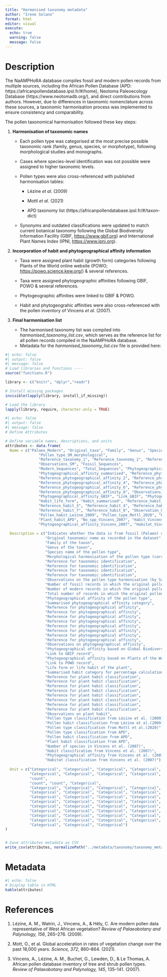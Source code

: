 ```yaml
---
title: "Harmonised taxonomy metadata"
author: "Irene Solano"
format: html
editor: visual
execute:
  echo: true
  warning: false
  message: false
---
```


# Description

The NaAMPHoRA database compiles fossil and modern pollen records from multiple sources, including the African Pollen Database (APD: https://africanpollendatabase.ipsl.fr/#/home), Neotoma Paleoecology Database (https://www.neotomadb.org/), and direct contributions from authors. However, due to differences in taxonomic nomenclature across these sources, a taxonomic harmonisation process was implemented to ensure consistency and comparability.

The pollen taxonomical harmonisation followed these key steps:

1.  **Harmonisation of taxonomic names**

    -   Each pollen type was categorised at the most precise possible taxonomic rank (family, genus, species, or morphotype), following morphological studies and monographs.

    -   Cases where species-level identification was not possible were assigned to higher taxonomic levels.

    -   Pollen types were also cross-referenced with published harmonisation tables:

        -   Lézine *et al*. (2009)

        -   Mottl *et al*. (2021)

        -   APD taxonomy list (https://africanpollendatabase.ipsl.fr/#/taxon-dict)

    -   Synonyms and outdated classifications were updated to match current botanical taxonomy following the Global Biodiversity Information Facility (GBIF, [https://www.gbif.org](https://www.gbif.org/)) and International Plant Names Index (IPNI, <https://www.ipni.org>).

2.  **Incorporation of habit and phytogeographical affinity information**

    -   Taxa were assigned plant habit (growth form) categories following Plants of the World online website (POWO; <https://powo.science.kew.org/>) & several references.

    -   Taxa were assigned phytogeographic affinities following GBIF, POWO & several references.

    -   Phytogeographic affinities were linked to GBIF & POWO.

    -   Habit and phytogeograhic affinities were also cross-referenced with the pollen inventory of Vincens *et al.* (2007).

3.  **Final harmonisation list**

    -   The harmonised taxonomy list was compiled into *harmonised_taxonomy_list.csv*, which serves as the reference list for all pollen records compiled in the NaAMPHoRA database.
    -   Metadata for the *harmonised_taxonomy_list.csv* file is provided here:

```r
#| echo: false
#| output: false
#| message: false
# Load libraries and functions ----
source("functions.R")

library <- c("knitr", "dplyr","readr")

# Install missing packages
invisible(lapply(library, install_if_missing))

# Load the library
lapply(library, require, character.only = TRUE)

```

```r
#| echo: false
#| output: false
#| message: false
# Define Attributes

# Define variable names, descriptions, and units
attributes <- data.frame(
  Name = c("Palaeo_Modern", "Original_taxa", "Family", "Genus", "Species_pollen_type", 
               "Pollen_type_SM_morphological", 
               "Reference_taxonomy_1", "Reference_taxonomy_2", "Reference_taxonomy_3", "Reference_taxonomy_4", 
               "Observations_SM", "Fossil_Sequences", 
               "Modern_Sequences", "Total_Sequences", "Phytogeographical_affinity", 
               "Phytogeographical_affinity_summarised", "Reference_phytogeographical_affinity_1", 
               "Reference_phytogeographical_affinity_2", "Reference_phytogeographical_affinity_3", 
               "Reference_phytogeographical_affinity_4", "Reference_phytogeographical_affinity_5", 
               "Reference_phytogeographical_affinity_6", "Reference_phytogeographical_affinity_7", 
               "Reference_phytogeographical_affinity_8", "Observations_phytogeographical_affinity", 
               "Phytogeographical_affinity_GBIF", "Link_GBIF", "Phytogeographical_affinity_POWO", "Link_POWO", 
               "Habit_life_form", "Habit_summarised", "Reference_habit_1", "Reference_habit_2", 
               "Reference_habit_3", "Reference_habit_4", "Reference_habit_5", "Reference_habit_6", 
               "Reference_habit_7", "Reference_habit_8", "Observation_habit", "Pollen_type_Lezine_2009", 
               "Pollen_habit_Lezine_2009", "Pollen_type_Mottl_2020", "Pollen_type_APD", "Pollen_habit_APD", 
               "Plant_habit_APD", "No_spp_Vincens_2007", "Habit_Vincens_2007", 
               "Phytogeographical_affinity_Vincens_2007", "Habitat_Vincens_2007"),
  
  Description = c("Indicates whether the data is from fossil (Palaeo) or modern (Modern) records", 
                  "Original taxonomic name as recorded in the dataset", 
                  "Family of the taxon", 
                  "Genus of the taxon", 
                  "Species name of the pollen type", 
                  "Morphological harmonisation of the pollen type (carried out by Saúl Manzano (SM))", 
                  "Reference for taxonomic identification", 
                  "Reference for taxonomic identification", 
                  "Reference for taxonomic identification", 
                  "Reference for taxonomic identification", 
                  "Observations on the pollen type harmonisation (by Saúl Manzano (SM))", 
                  "Number of fossil records in which the original pollen type is present", 
                  "Number of modern records in which the original pollen type is present", 
                  "Total number of records in which the original pollen type is present", 
                  "Phytogeographical affinity of the pollen type", 
                  "Summarised phytogeographical affinity category", 
                  "Reference for phytogeographical affinity", 
                  "Reference for phytogeographical affinity", 
                  "Reference for phytogeographical affinity", 
                  "Reference for phytogeographical affinity", 
                  "Reference for phytogeographical affinity", 
                  "Reference for phytogeographical affinity", 
                  "Reference for phytogeographical affinity", 
                  "Reference for phytogeographical affinity", 
                  "Observations on phytogeographical affinity", 
                  "Phytogeographical affinity based on Global Biodiversity Information Facility (GBIF: https://www.gbif.org/) website", 
                  "Link to GBIF record", 
                  "Phytogeographical affinity based on Plants of the World Online (POWO: https://powo.science.kew.org/) website", 
                  "Link to POWO record", 
                  "Life form or life habit of the plant", 
                  "Summarised habit category for percentage calculations", 
                  "Reference for plant habit classification", 
                  "Reference for plant habit classification", 
                  "Reference for plant habit classification", 
                  "Reference for plant habit classification", 
                  "Reference for plant habit classification", 
                  "Reference for plant habit classification", 
                  "Reference for plant habit classification", 
                  "Reference for plant habit classification", 
                  "Observations on plant habit", 
                  "Pollen type classification from Lézine et al. (2009)", 
                  "Pollen habit classification from Lézine et al.(2009)", 
                  "Pollen type classification from Mottl et al.(2020)", 
                  "Pollen type classification from APD", 
                  "Pollen habit classification from APD", 
                  "Plant habit classification from APD", 
                  "Number of species in Vincens et al. (2007)", 
                  "Habit classification from Vincens et al. (2007)", 
                  "Phytogeographical affinity from Vincens et al. (2007)", 
                  "Habitat classification from Vincens et al. (2007)"),
  
  Unit = c("Categorical", "Categorical", "Categorical", "Categorical", "Categorical", "Categorical", "Categorical", 
           "Categorical", "Categorical", "Categorical", "Categorical", 
           "count", 
           "count", "count", "Categorical", 
           "Categorical", "Categorical", "Categorical", "Categorical", 
           "Categorical", "Categorical", "Categorical", "Categorical", 
           "Categorical", "Categorical", "Categorical", "Categorical", 
           "Categorical", "Categorical", "Categorical", "Categorical", 
           "Categorical", "Categorical", "Categorical", "Categorical", 
           "Categorical", "Categorical", "Categorical", "Categorical", 
           "Categorical", "Categorical", "Categorical", "Categorical", 
           "Categorical", "Categorical", "Categorical", "Categorical", 
           "Categorical", "Categorical", "Categorical")
)


# Save attributes metadata as CSV
write_csv(attributes, normalizePath("../metadata/taxonomy/taxonomy_metadata.csv"))

```

# Metadata

```r
#| echo: false
# Display table in HTML
kable(attributes)
```

# References

1.  Lézine, A. M., Watrin, J., Vincens, A., & Hély, C. Are modern pollen data representative of West African vegetation? *Review of Palaeobotany and Palynology, 156*, 265–276. (2009).

2.  Mott, O., et al. Global acceleration in rates of vegetation change over the past 18,000 years. *Science, 372*, 860–864. (2021).

3.  Vincens, A., Lézine, A. M., Buchet, G., Lewden, D., & Le Thomas, A. African pollen database inventory of tree and shrub pollen types. *Review of Palaeobotany and Palynology, 145*, 135–141. (2007).
